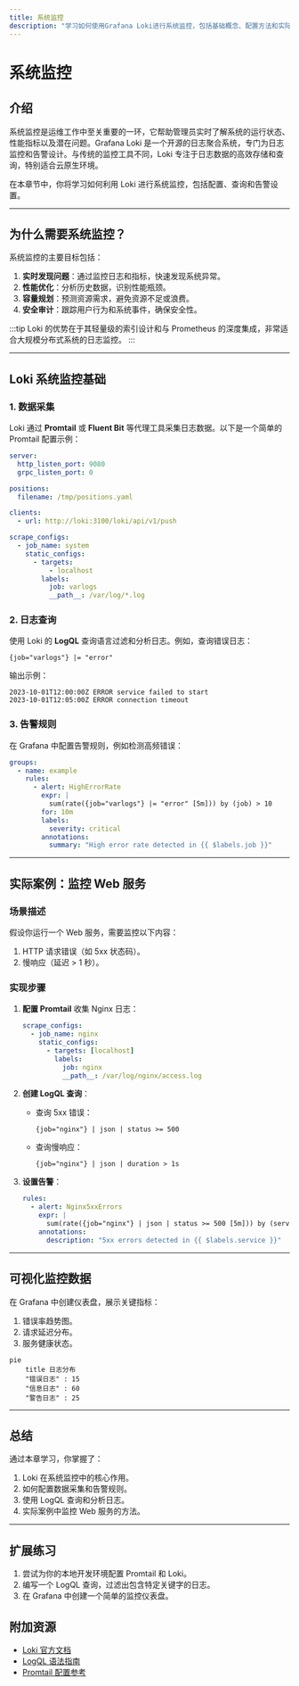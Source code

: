 ```yaml
---
title: 系统监控
description: "学习如何使用Grafana Loki进行系统监控，包括基础概念、配置方法和实际应用案例。"
---
```


# 系统监控

## 介绍

系统监控是运维工作中至关重要的一环，它帮助管理员实时了解系统的运行状态、性能指标以及潜在问题。Grafana Loki 是一个开源的日志聚合系统，专门为日志监控和告警设计。与传统的监控工具不同，Loki 专注于日志数据的高效存储和查询，特别适合云原生环境。

在本章节中，你将学习如何利用 Loki 进行系统监控，包括配置、查询和告警设置。

---

## 为什么需要系统监控？

系统监控的主要目标包括：
1. **实时发现问题**：通过监控日志和指标，快速发现系统异常。
2. **性能优化**：分析历史数据，识别性能瓶颈。
3. **容量规划**：预测资源需求，避免资源不足或浪费。
4. **安全审计**：跟踪用户行为和系统事件，确保安全性。

:::tip
Loki 的优势在于其轻量级的索引设计和与 Prometheus 的深度集成，非常适合大规模分布式系统的日志监控。
:::

---

## Loki 系统监控基础

### 1. 数据采集
Loki 通过 **Promtail** 或 **Fluent Bit** 等代理工具采集日志数据。以下是一个简单的 Promtail 配置示例：

```yaml
server:
  http_listen_port: 9080
  grpc_listen_port: 0

positions:
  filename: /tmp/positions.yaml

clients:
  - url: http://loki:3100/loki/api/v1/push

scrape_configs:
  - job_name: system
    static_configs:
      - targets:
          - localhost
        labels:
          job: varlogs
          __path__: /var/log/*.log
```

### 2. 日志查询
使用 Loki 的 **LogQL** 查询语言过滤和分析日志。例如，查询错误日志：

```logql
{job="varlogs"} |= "error"
```

输出示例：
```
2023-10-01T12:00:00Z ERROR service failed to start
2023-10-01T12:05:00Z ERROR connection timeout
```

### 3. 告警规则
在 Grafana 中配置告警规则，例如检测高频错误：

```yaml
groups:
  - name: example
    rules:
      - alert: HighErrorRate
        expr: |
          sum(rate({job="varlogs"} |= "error" [5m])) by (job) > 10
        for: 10m
        labels:
          severity: critical
        annotations:
          summary: "High error rate detected in {{ $labels.job }}"
```

---

## 实际案例：监控 Web 服务

### 场景描述
假设你运行一个 Web 服务，需要监控以下内容：
1. HTTP 请求错误（如 5xx 状态码）。
2. 慢响应（延迟 > 1 秒）。

### 实现步骤
1. **配置 Promtail** 收集 Nginx 日志：
   ```yaml
   scrape_configs:
     - job_name: nginx
       static_configs:
         - targets: [localhost]
           labels:
             job: nginx
             __path__: /var/log/nginx/access.log
   ```

2. **创建 LogQL 查询**：
   - 查询 5xx 错误：
     ```logql
     {job="nginx"} | json | status >= 500
     ```
   - 查询慢响应：
     ```logql
     {job="nginx"} | json | duration > 1s
     ```

3. **设置告警**：
   ```yaml
   rules:
     - alert: Nginx5xxErrors
       expr: |
         sum(rate({job="nginx"} | json | status >= 500 [5m])) by (service) > 5
       annotations:
         description: "5xx errors detected in {{ $labels.service }}"
   ```

---

## 可视化监控数据

在 Grafana 中创建仪表盘，展示关键指标：
1. 错误率趋势图。
2. 请求延迟分布。
3. 服务健康状态。

```mermaid
pie
    title 日志分布
    "错误日志" : 15
    "信息日志" : 60
    "警告日志" : 25
```

---

## 总结

通过本章学习，你掌握了：
1. Loki 在系统监控中的核心作用。
2. 如何配置数据采集和告警规则。
3. 使用 LogQL 查询和分析日志。
4. 实际案例中监控 Web 服务的方法。

---

## 扩展练习
1. 尝试为你的本地开发环境配置 Promtail 和 Loki。
2. 编写一个 LogQL 查询，过滤出包含特定关键字的日志。
3. 在 Grafana 中创建一个简单的监控仪表盘。

## 附加资源
- [Loki 官方文档](https://grafana.com/docs/loki/latest/)
- [LogQL 语法指南](https://grafana.com/docs/loki/latest/logql/)
- [Promtail 配置参考](https://grafana.com/docs/loki/latest/clients/promtail/)